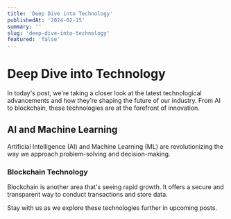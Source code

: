 ```yaml
---
title: 'Deep Dive into Technology'
publishedAt: '2024-02-15'
summary: ''
slug: 'deep-dive-into-technology'
featured: 'false'
---
```


# Deep Dive into Technology

In today's post, we're taking a closer look at the latest technological advancements and how they're shaping the future of our industry. From AI to blockchain, these technologies are at the forefront of innovation.

## AI and Machine Learning

Artificial Intelligence (AI) and Machine Learning (ML) are revolutionizing the way we approach problem-solving and decision-making.

### Blockchain Technology

Blockchain is another area that's seeing rapid growth. It offers a secure and transparent way to conduct transactions and store data.

Stay with us as we explore these technologies further in upcoming posts.
